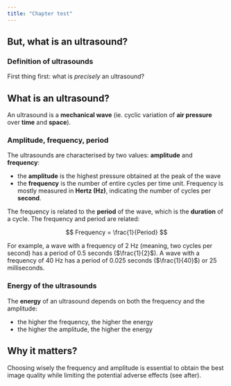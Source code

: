 ```yaml
---
title: "Chapter test"
---
```


## But, what is an ultrasound?

### Definition of ultrasounds

First thing first: what is *precisely* an ultrasound?

::: {.callout-note collapse="true"}
## What is an ultrasound?

An ultrasound is a **mechanical wave** (ie. cyclic variation of **air pressure** over **time** and **space**).
:::

### Amplitude, frequency, period

The ultrasounds are characterised by two values: **amplitude** and **frequency**:

-   the **amplitude** is the highest pressure obtained at the peak of the wave
-   the **frequency** is the number of entire cycles per time unit. Frequency is mostly measured in **Hertz (Hz)**, indicating the number of cycles per **second**.

The frequency is related to the **period** of the wave, which is the **duration** of a cycle. The frequency and period are related:

$$
Frequency = \frac{1}{Period}
$$

For example, a wave with a frequency of 2 Hz (meaning, two cycles per second) has a period of 0.5 seconds ($\frac{1}{2}$). A wave with a frequency of 40 Hz has a period of 0.025 seconds ($\frac{1}{40}$) or 25 milliseconds.

### Energy of the ultrasounds

The **energy** of an ultrasound depends on both the frequency and the amplitude:

-   the higher the frequency, the higher the energy
-   the higher the amplitude, the higher the energy

::: callout-tip
## Why it matters?

Choosing wisely the frequency and amplitude is essential to obtain the best image quality while limiting the potential adverse effects (see after).
:::
